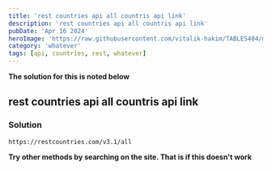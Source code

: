 ```yaml
---
title: 'rest countries api all countris api link'
description: 'rest countries api all countris api link'
pubDate: 'Apr 16 2024'
heroImage: 'https://raw.githubusercontent.com/vitalik-hakim/TABLES404/main/error_b/misc.png'
category: 'whatever'
tags: [api, countries, rest, whatever]
---
```


**The solution for this is noted below**

## rest countries api all countris api link

### Solution

```whatever
https://restcountries.com/v3.1/all
```

**Try other methods by searching on the site. That is if this doesn't work**
